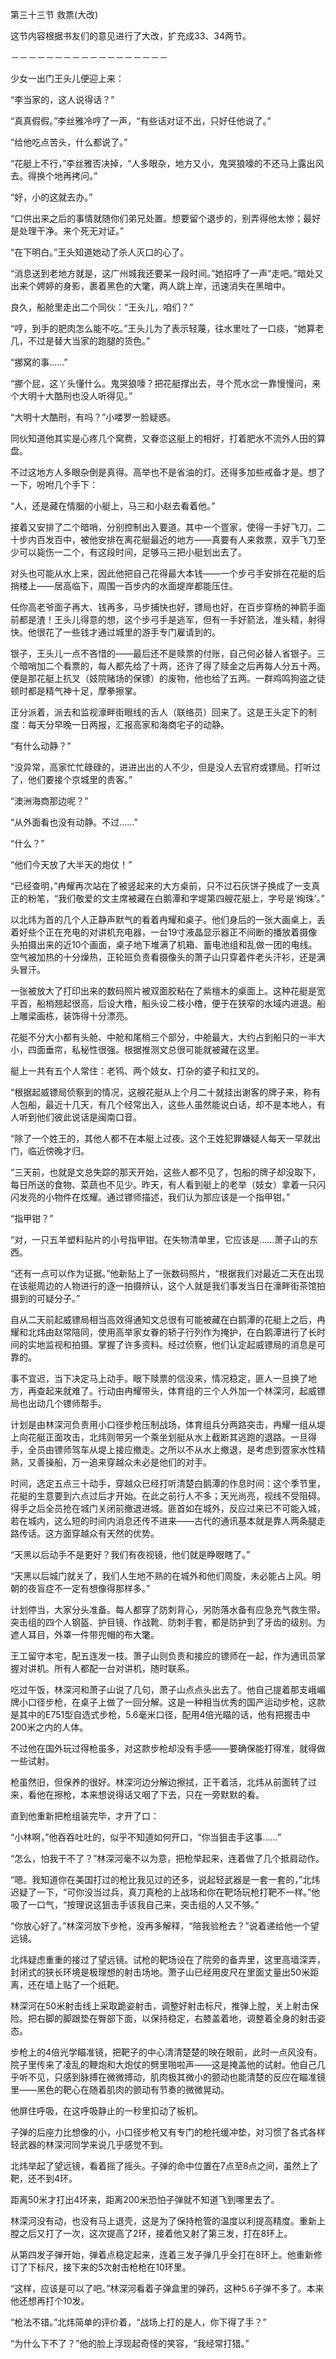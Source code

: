 

第三十三节 救票(大改)

这节内容根据书友们的意见进行了大改，扩充成33、34两节。

－－－－－－－－－－－－－－－－－－

少女一出门王头儿便迎上来：

“李当家的，这人说得话？”

“真真假假。”李丝雅冷哼了一声，“有些话对证不出，只好任他说了。”

“给他吃点苦头，什么都说了。”

“花艇上不行，”李丝雅否决掉，“人多眼杂，地方又小，鬼哭狼嚎的不还马上露出风去。得换个地再拷问。”

“好，小的这就去办。”

“口供出来之后的事情就随你们弟兄处置。想要留个退步的，别弄得他太惨；最好是处理干净。来个死无对证。”

“在下明白。”王头知道她动了杀人灭口的心了。

“消息送到老地方就是，这广州城我还要呆一段时间。”她招呼了一声“走吧。”暗处又出来个娉婷的身影，裹着黑色的大氅，两人跳上岸，迅速消失在黑暗中。

良久，船舱里走出二个同伙：“王头儿，咱们？”

“哼，到手的肥肉怎么能不吃。”王头儿为了表示轻蔑，往水里吐了一口痰，“她算老几，不过是替大当家的跑腿的货色。”

“挪窝的事……”

“挪个屁，这丫头懂什么。鬼哭狼嚎？把花艇撑出去，寻个荒水岔一靠慢慢问，来个大明十大酷刑也没人听得见。”

“大明十大酷刑，有吗？”小喽罗一脸疑惑。

同伙知道他其实是心疼几个窝费，又眷恋这艇上的相好，打着肥水不流外人田的算盘。

不过这地方人多眼杂倒是真得。高举也不是省油的灯。还得多加些戒备才是。想了一下，吩咐几个手下：

“人，还是藏在情胭的小艇上，马三和小赵去看着他。”

接着又安排了二个暗哨，分别控制出入要道。其中一个疍家，使得一手好飞刀，二十步内百发百中，被他安排在离花艇最近的地方――真要有人来救票，双手飞刀至少可以毙伤一二个，有这段时间，足够马三把小艇划出去了。

对头也可能从水上来，因此他把自己花得最大本钱――一个步弓手安排在花艇的后捎楼上――居高临下，周围一百步内的水面堤岸都能压住。

任你高老爷面子再大、钱再多，马步捕快也好，镖局也好，在百步穿杨的神箭手面前都是渣！王头儿得意的想，这个步弓手是逃军，但有一手好箭法，准头精，射得快。他很花了一些钱才通过城里的游手专门雇请到的。

银子，王头儿一点不吝惜的――最后还不是赎票的付账，自己何必替人省银子。三个暗哨加二个看票的，每人都先给了十两，还许了得了赎金之后再每人分五十两。便是那花艇上抗叉（妓院赌场的保镖）的废物，他也给了五两。一群鸡鸣狗盗之徒顿时都是精气神十足，摩拳擦掌。

正分派着，派去和监视濠畔街眼线的舌人（联络员）回来了。这是王头定下的制度：每天分早晚一日两报，汇报高家和海商宅子的动静。

“有什么动静？”

“没异常，高家忙忙碌碌的，进进出出的人不少，但是没人去官府或镖局。打听过了，他们要接个京城里的贵客。”

“澳洲海商那边呢？”

“从外面看也没有动静。不过……”

“什么？”

“他们今天放了大半天的炮仗！”

“已经查明，”冉耀再次站在了被竖起来的大方桌前，只不过石灰饼子换成了一支真正的粉笔，“我们敬爱的文主席被藏在白鹅潭和字堤第四艘花艇上，字号是‘绚珠’。”

以北炜为首的几个人正静声默气的看着冉耀和桌子。他们身后的一张大画桌上，丢着好些个正在充电的对讲机充电器，一台19寸液晶显示器正不间断的播放着摄像头拍摄出来的近10个画面，桌子地下堆满了机箱、蓄电池组和乱做一团的电线。空气被加热的十分燥热，正轮班负责看摄像头的萧子山只穿着件老头汗衫，还是满头冒汗。

一张被放大了打印出来的数码照片被双面胶粘在了紫檀木的桌面上。这种花艇是宽平首，船梢翘起很高，后设大橹，船头设二枝小橹，便于在狭窄的水域内进退。船上雕梁画栋，装饰得十分漂亮。

花艇不分大小都有头舱、中舱和尾梢三个部分，中舱最大，大约占到船只的一半大小，四面垂帘，私秘性很强。根据推测文总很可能就被藏在这里。

艇上一共有五个人常住：老鸨、两个妓女、打杂的婆子和扛叉的。

“根据起威镖局侦察到的情况，这艘花艇从上个月二十就挂出谢客的牌子来，称有人包船，最近十几天，有几个经常出入，这些人虽然能说白话，却不是本地人，有人听到他们彼此说话是闽南口音。

“除了一个姓王的，其他人都不在本艇上过夜。这个王姓犯罪嫌疑人每天一早就出门，临近傍晚才归。

“三天前，也就是文总失踪的那天开始，这些人都不见了，包船的牌子却没取下，每日所送的食物、菜蔬也不见少。昨天，有人看到艇上的老举（妓女）拿着一只闪闪发亮的小物件在炫耀。通过镖师描述，我们认为那应该是一个指甲钳。”

“指甲钳？”

“对，一只五羊塑料贴片的小号指甲钳。在失物清单里，它应该是……萧子山的东西。

“还有一点可以作为证据。”他新贴上了一张数码照片，“根据我们对最近二天在出现在该艇周边的人物进行的逐一拍摄辨认，这个人就是我们事发当日在濠畔街茶馆拍摄到的可疑分子。”

自从二天前起威镖局相当高效得通知文总很有可能被藏在白鹅潭的花艇上之后，冉耀和北炜由赵常陪同，使用高举家女眷的轿子行列作为掩护，在白鹅潭进行了长时间的实地监视和拍摄。掌握了许多资料。经过侦察，他们认定起威镖局的消息是可靠的。

事不宜迟，当下决定马上动手。眼下赎票的信没来，情况稳定，匪人一旦换了地方，再查起来就难了。行动由冉耀带头，体育组的三个人外加一个林深河，起威镖局也出动几个镖师帮手。

计划是由林深河负责用小口径步枪压制战场，体育组兵分两路突击，冉耀一组从堤上向花艇正面攻击，北炜则带另一个乘坐划艇从水上截断其逃跑的退路。一旦得手，全员由镖师驾车从堤上接应撤走。之所以不从水上撤退，是考虑到疍家水性精熟，又善操船，万一追来穿越众未必是他们的对手。

时间，选定五点三十动手，穿越众已经打听清楚白鹅潭的作息时间：这个季节里，花艇的生意要到六点过后才开始。在此之前行人不多；天光尚亮，视线不受阻碍。得手之后全员抢在城门关闭前撤退进城。匪首如在城外，反应过来已不可能入城，若在城内，这么短的时间内消息还传不进来――古代的通讯基本就是靠人两条腿走路传话。这方面穿越众有天然的优势。

“天黑以后动手不是更好？我们有夜视镜，他们就是睁眼瞎了。”

“天黑以后城门就关了，我们人生地不熟的在城外和他们周旋，未必能占上风。明朝的夜盲症不一定有想像得那样多。”

计划停当，大家分头准备。每人都穿了防刺背心，另防落水备有应急充气救生带。突击组的四个人钢盔、护目镜、作战靴、防刺手套，都是防护到了牙齿的级别。为遮人耳目，外罩一件带兜帽的布大氅。

王工留守本宅，配五连发一枝。萧子山则负责和接应的镖师在一起，作为通讯员掌握对讲机。所有人都配一台对讲机，随时联系。

吃过午饭，林深河和萧子山说了几句，萧子山点点头出去了。他自己提着那支峨嵋牌小口径步枪，在桌子上做了一回分解。这是一种相当优秀的国产运动步枪，这款是其中的E751型自选式步枪，5.6毫米口径，配用4倍光瞄的话，他有把握击中200米之内的人体。

不过他在国外玩过得枪虽多，对这款步枪却没有手感――要确保能打得准，就得做一些试射。

枪虽然旧，但保养的很好。林深河边分解边擦拭，正干着活，北炜从前面转了过来，看他在擦枪，本来想说得话又咽了下去，只在一旁默默的看。

直到他重新把枪组装完毕，才开了口：

“小林啊，”他吞吞吐吐的，似乎不知道如何开口，“你当狙击手这事……”

“怎么，怕我干不了？”林深河毫不以为意，把枪举起来，连着做了几个抵肩动作。

“嗯。我知道你在美国打过的枪比我见过的还多，说起轻武器是一套一套的，”北炜迟疑了一下，“可你没当过兵，真刀真枪的上战场和你在靶场玩枪打靶不一样。”他吸了一口气，“按理说这狙击手该我自己来，突击组的人又不够。”

“你放心好了。”林深河放下步枪，没再多解释，“陪我验枪去？”说着递给他一个望远镜。

北炜疑虑重重的接过了望远镜。试枪的靶场设在了院旁的备弄里，这里高墙深弄，封闭式的狭长环境是极理想的射击场地。萧子山已经用皮尺在里面丈量出50米距离，还在墙上贴了一个纸靶。

林深河在50米射击线上采取跪姿射击，调整好射击标尺，推弹上膛，关上射击保险。把右脚的脚跟垫在臀部下面，以保持稳定，右膝盖着地，调整着全身的射击姿态。

步枪上的4倍光学瞄准镜，把靶子的中心清清楚楚的映在眼前，此时一点风没有。院子里传来了凌乱的鞭炮和大炮仗的劈里啪啦声――这是掩盖他的试射。他自己几乎听不见，只感到脉搏在微微搏动，肌肉极其微小的颤动也能清楚的反应在瞄准镜里――黑色的靶心在随着肌肉的颤动有节奏的微微晃动。

他屏住呼吸，在这呼吸静止的一秒里扣动了板机。

子弹的后座力比想像的小，小口径步枪又有专门的枪托缓冲垫，对习惯了各式各样轻武器的林深河同学来说几乎感觉不到。

北炜举起了望远镜，看着摇了摇头。子弹的命中位置在7点至8点之间，虽然上了靶，还不到4环。

距离50米才打出4环来，距离200米恐怕子弹就不知道飞到哪里去了。

林深河没有动，也没有马上退壳，这是为了保持枪管的温度以利提高精度。重新上膛之后又打了一次，这次提高了2环，接着他又射了第三发，打在8环上。

从第四发子弹开始，弹着点稳定起来，连着三发子弹几乎全打在8环上。他重新修订了下标尺，接下来的5次射击枪枪在10环里。

“这样，应该是可以了吧。”林深河看着子弹盒里的弹药，这种5.6子弹不多了。本来他还想再打个10发。

“枪法不错。”北炜简单的评价着，“战场上打的是人，你下得了手？”

“为什么下不了？”他的脸上浮现起奇怪的笑容，“我经常打猎。”

